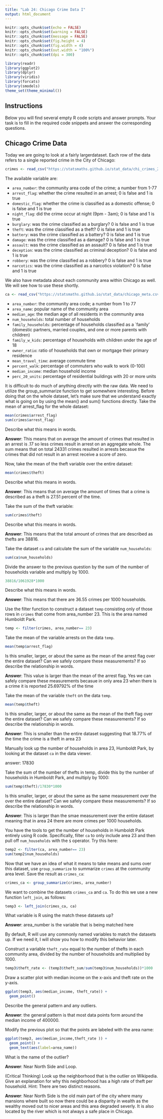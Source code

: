 ```yaml
---
title: "Lab 24: Chicago Crime Data I"
output: html_document
---
```


```r
knitr::opts_chunk$set(echo = FALSE)
knitr::opts_chunk$set(warning = FALSE)
knitr::opts_chunk$set(message = FALSE)
knitr::opts_chunk$set(fig.height = 4)
knitr::opts_chunk$set(fig.width = 4)
knitr::opts_chunk$set(out.width = "100%")
knitr::opts_chunk$set(dpi = 300)

library(readr)
library(ggplot2)
library(dplyr)
library(viridis)
library(forcats)
library(smodels)
theme_set(theme_minimal())
```

## Instructions

Below you will find several empty R code scripts and answer prompts. Your task
is to fill in the required code snippets and answer the corresponding
questions.

## Chicago Crime Data

Today we are going to look at a fairly largerdataset. Each row
of the data refers to a single reported crime in the City of Chicago:

```r
crimes <- read_csv("https://statsmaths.github.io/stat_data/chi_crimes_2016.csv")
```

The available variable are:

- `area_number`: the community area code of the crime; a number from 1-77
- `arrest_flag`: whether the crime resulted in an arrest; 0 is false and 1 is true                
- `domestic_flag`: whether the crime is classified as a domestic offense; 0 is false and 1 is true                    
- `night_flag`: did the crime occur at night (9pm - 3am); 0 is false and 1 is true               
- `burglary`: was the crime classified as a burglary? 0 is false and 1 is true
- `theft`: was the crime classified as a theft? 0 is false and 1 is true
- `battery`: was the crime classified as a battery? 0 is false and 1 is true
- `damage`: was the crime classified as a damage? 0 is false and 1 is true
- `assault`: was the crime classified as an assault? 0 is false and 1 is true
- `deception`: was the crime classified as criminal deception? 0 is false and 1 is true
- `robbery`: was the crime classified as a robbery? 0 is false and 1 is true
- `narcotics`: was the crime classified as a narcotics violation? 0 is false and 1 is true

We also have metadata about each community area within Chicago as well.
We will see how to use these shortly.

```r
ca <- read_csv("https://statsmaths.github.io/stat_data/chicago_meta.csv")
```

- `area_number`: the community area code; a number from 1 to 77
- `area_name`: popular name of the community area
- `median_age`: the median age of all residents in the community area
- `num_households`: total number of households
- `family_households`: percentage of households classified as a `family'
                     (domestic partners, married couples, and one or more
                     parents with children)
- `family_w_kids`: percentage of households with children under the age of 18                     
- `owner_ratio`: ratio of households that own or mortgage their primary residence                    
- `mean_travel_time`: average commute time
- `percent_walk`: percentage of commuters who walk to work (0-100)
- `median_income`: median household income
- `perc_20_units`: percentage of residential buildings with 20 or more units


It is difficult to do much of anything directly with the raw data. We
need to utilize the group_summarize function to get somewhere interesting.
Before doing that on the whole dataset, let's make sure that we understand
exactly what is going on by using the mean() and sum() functions directly.
Take the mean of arrest_flag for the whole dataset:

```r
mean(crimes$arrest_flag)
sum(crimes$arrest_flag)
```

Describe what this means in words.

**Answer**: This means that on average the amount of crimes that resulted in an arrest is .17 so less crimes result in arrest on an aggregate whole. The sum means that on total 24331 crimes resulted in arrests becasue the crimes that did not result in an arrest receive a score of zero. 

Now, take the mean of the theft variable over the entire dataset:

```r
mean(crimes$theft)
```

Describe what this means in words.

**Answer**: This means that on average the amount of times that a crime is described as a theft is 27.51 percent of the time. 

Take the sum of the theft variable:

```r
sum(crimes$theft)
```

Describe what this means in words.

**Answer**: This means that the total amount of crimes that are described as thefts are 38816.

Take the dataset `ca` and calculate the sum of the variable `num_households`:

```r
sum(ca$num_households)
```

Divide the answer to the previous question by the sum of the number of
households variable and multiply by 1000.

```r
38816/1061928*1000

```

Describe what this means in words.

**Answer**: This means that there are 36.55 crimes per 1000 households.

Use the filter function to construct a dataset `temp` consisting only of
those rows in `crimes` that come from area_number 23. This is the area
named Humboldt Park.

```r
temp <- filter(crimes, area_number== 23)
```

Take the mean of the variable arrests on the data `temp`.

```r
mean(temp$arrest_flag)
```

Is this smaller, larger, or about the same as the mean of the arrest flag
over the entire dataset? Can we safely compare these measurements? If so
describe the relationship in words.

**Answer**: This value is larger than the mean of the arrest flag. Yes we can safely compare these measurements becasue in only area 23 when there is a crime it is reported 25.69792% of the time

Take the mean of the variable `theft` on the data `temp`.

```r
mean(temp$theft)
```

Is this smaller, larger, or about the same as the mean of the theft flag
over the entire dataset? Can we safely compare these measurements? If so
describe the relationship in words.

**Answer**: This is smaller than the entire dataset suggesting that 18.77% of the time the crime is a theft in area 23

Manually look up the number of households in area 23, Humboldt Park, by
looking at the dataset `ca` in the data viewer.

answer: 17830

Take the sum of the number of thefts in temp, divide this by the number of
households in Humboldt Park, and multiply by 1000:

```r
sum(temp$theft)/17830*1000
```

Is this smaller, larger, or about the same as the same measurement over the
over the entire dataset? Can we safely compare these measurements? If so
describe the relationship in words.

**Answer**: This is larger than the smae measurement over the entire dataset meaning that in area 24 there are more crimes per 1000 households.

You have the tools to get the number of households in Humboldt Park
entirely using R code. Specifically, filter `ca` to only include area 23
and then pull off `num_households` with the `$` operator. Try this here:

```r
temp2 <- filter(ca, area_number== 23)
sum(temp2$num_households)
```

Now that we have an idea of what it means to take means and sums over
this dataset, use `group_summarize` to summarize `crimes` at the community
area level. Save the result as `crimes_ca`:

```r
crimes_ca <- group_summarize(crimes, area_number)
```

We want to combine the datasets `crimes_ca` and `ca`. To do this we use
a new function `left_join`, as follows:

```r
temp3 <- left_join(crimes_ca, ca)
```

What variable is R using the match these datasets up?

**Answer**: area_number is the variable that is being matched here

By default, R will use any commonly named variables to match the datasets
up. If we need it, I will show you how to modify this behavior later.

Construct a variable `theft_rate` equal to the number of thefts in each
community area, divided by the number of households and multiplied by 1000.

```r
temp3$theft_rate <- (temp3$theft_sum/sum(temp3$num_households))*1000

```

Draw a scatter plot with median income on the x-axis and theft rate on
the y-axis.

```r
ggplot(temp3, aes(median_income, theft_rate)) +
  geom_point()
```

Describe the general pattern and any outliers.

**Answer**: the general pattern is that most data points form around the median income of 400000.

Modify the previous plot so that the points are labeled with the area
name:

```r
ggplot(temp3, aes(median_income,theft_rate )) +
  geom_point() +
  geom_text(aes(label=area_name))
```

What is the name of the outlier?

**Answer**: Near North Side and Loop.

(Critical Thinking) Look up the neighborhood that is the outlier on
Wikipedia. Give an explanation for why this neighborhood has a high rate
of theft per household. Hint: There are two distinct reasons.

**Answer**: Near North Side is the old main part of the city where many mansions where built so now there could be a disparity in wealth as the wealthy moved out to nicer areas and this area degraded severly. It is also located by the river which is not always a safe place in Chicago. 










